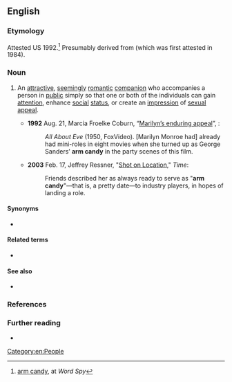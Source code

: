==English==

===Etymology===
Attested US 1992.<ref name="wordspy">[http://www.wordspy.com/words/armcandy.asp arm candy], at ''Word Spy''</ref> Presumably derived from {{m|en|eye candy}} (which was first attested in 1984).

===Noun===
{{en-noun|-}}

# {{lb|en|idiomatic}} An [[attractive]], [[seemingly]] [[romantic]] [[companion]] who accompanies a person in [[public]] simply so that one or both of the individuals can gain [[attention]], enhance [[social]] [[status]], or create an [[impression]] of [[sexual]] [[appeal]].
#* '''1992''' Aug. 21, Marcia Froelke Coburn, “[http://articles.chicagotribune.com/1992-08-21/entertainment/9203160308_1_marilyn-collection-marilyn-monroe-new-releases Marilyn’s enduring appeal]”, {{w|Chicago Tribune}}:
#*: ''All About Eve'' (1950, FoxVideo). [Marilyn Monroe had] already had mini-roles in eight movies when she turned up as George Sanders’ '''arm candy''' in the party scenes of this film.
#* '''2003''' Feb. 17, Jeffrey Ressner, "[http://www.time.com/time/magazine/article/0,9171,1004253,00.html Shot on Location]," ''Time'':
#*: Friends described her as always ready to serve as "'''arm candy'''"—that is, a pretty date—to industry players, in hopes of landing a role.

====Synonyms====
* {{l|en|armpiece}}

====Related terms====
* {{l|en|eye candy}}

====See also====
* {{l|en|trophy wife}}

===References===
<references/>

===Further reading===
* {{R:OneLook}}

[[Category:en:People]]